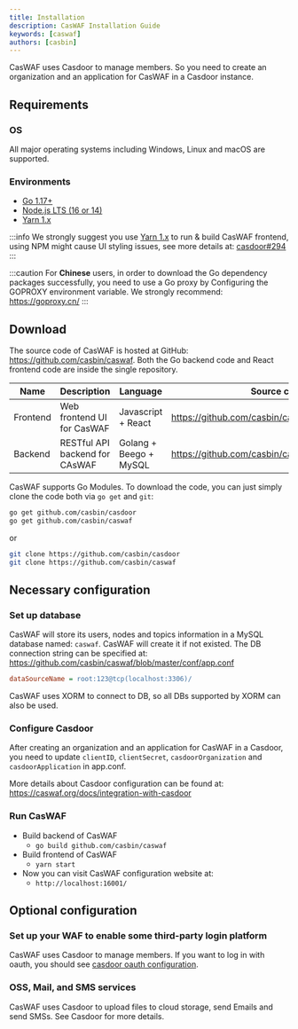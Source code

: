 ```yaml
---
title: Installation
description: CasWAF Installation Guide
keywords: [caswaf]
authors: [casbin]
---
```


CasWAF uses Casdoor to manage members. So you need to create an organization and an application for CasWAF in a Casdoor instance.

## Requirements
### OS
All major operating systems including Windows, Linux and macOS are supported.

### Environments
- [Go 1.17+](https://go.dev/dl/)
- [Node.js LTS (16 or 14)](https://nodejs.org)
- [Yarn 1.x](https://classic.yarnpkg.com/en/docs/install)

:::info
We strongly suggest you use [Yarn 1.x](https://classic.yarnpkg.com/en/docs/install) to run & build CasWAF frontend, using NPM might cause UI styling issues, see more details at: [casdoor#294](https://github.com/casdoor/casdoor/issues/294)
:::

:::caution
For **Chinese** users, in order to download the Go dependency packages successfully, you need to use a Go proxy by Configuring the GOPROXY environment variable. We strongly recommend: <https://goproxy.cn/>
:::

## Download

The source code of CasWAF is hosted at GitHub: https://github.com/casbin/caswaf. Both the Go backend code and React frontend code are inside the single repository.

| Name | Description | Language | Source code |
| ----|------|----|---- |
| Frontend | Web frontend UI for CasWAF | Javascript + React | https://github.com/casbin/caswaf/tree/master/web |
| Backend | RESTful API backend for CAsWAF | Golang + Beego + MySQL | https://github.com/casbin/caswaf |

CasWAF supports Go Modules. To download the code, you can just simply clone the code both via `go get` and `git`:

```bash
go get github.com/casbin/casdoor
go get github.com/casbin/caswaf
```

or

```bash
git clone https://github.com/casbin/casdoor
git clone https://github.com/casbin/caswaf
```

## Necessary configuration

### Set up database

CasWAF will store its users, nodes and topics information in a MySQL database named: `caswaf`. CasWAF will create it if not existed. The DB connection string can be specified at: https://github.com/casbin/caswaf/blob/master/conf/app.conf

```ini
dataSourceName = root:123@tcp(localhost:3306)/
```
CasWAF uses XORM to connect to DB, so all DBs supported by XORM can also be used.

### Configure Casdoor

After creating an organization and an application for CasWAF in a Casdoor, you need to update `clientID`, `clientSecret`, `casdoorOrganization` and `casdoorApplication` in app.conf.

More details about Casdoor configuration can be found at: https://caswaf.org/docs/integration-with-casdoor

### Run CasWAF

- Build backend of CasWAF
  - `go build github.com/casbin/caswaf`
- Build frontend of CasWAF
  - `yarn start`
- Now you can visit CasWAF configuration website at:
  - `http://localhost:16001/`

## Optional configuration

### Set up your WAF to enable some third-party login platform

CasWAF uses Casdoor to manage members. If you want to log in with oauth, you should see [casdoor oauth configuration](https://casdoor.org/docs/provider/OAuth).

### OSS, Mail, and SMS services

CasWAF uses Casdoor to upload files to cloud storage, send Emails and send SMSs. See Casdoor for more details.
